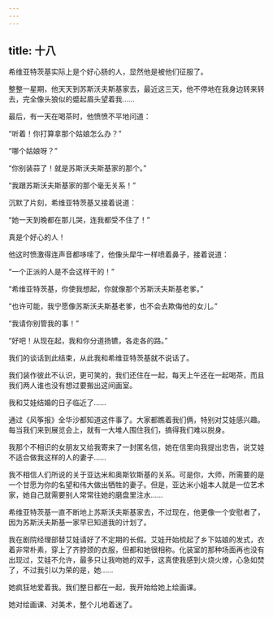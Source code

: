 ```yaml
---
---
---
```

title: 十八
---




希维亚特茨基实际上是个好心肠的人，显然他是被他们征服了。

整整一星期，他天天到苏斯沃夫斯基家去，最近这三天，他不停地在我身边转来转去，完全像头狼似的蹙起眉头望着我……

最后，有一天在喝茶时，他愤愤不平地问道：

“听着！你打算拿那个姑娘怎么办？”

“哪个姑娘呀？”

“你别装蒜了！就是苏斯沃夫斯基家的那个。”

“我跟苏斯沃夫斯基家的那个毫无关系！”

沉默了片刻，希维亚特茨基又接着说道：

“她一天到晚都在那儿哭，连我都受不住了！”

真是个好心的人！

他这时愤激得连声音都哆嗦了，他像头犀牛一样喷着鼻子，接着说道：

“一个正派的人是不会这样干的！”

“希维亚特茨基，你使我想起，你就像那个苏斯沃夫斯基老爹。”

“也许可能，我宁愿像苏斯沃夫斯基老爹，也不会去欺侮他的女儿。”

“我请你别管我的事！”

“好吧！从现在起，我和你分道扬镳，各走各的路。”

我们的谈话到此结束，从此我和希维亚特茨基就不说话了。

我们装作彼此不认识，更可笑的，我们还住在一起，每天上午还在一起喝茶，而且我们两人谁也没有想过要搬出这间画室。

我和艾娃结婚的日子临近了……

通过《风筝报》全华沙都知道这件事了。大家都瞧着我们俩，特别对艾娃感兴趣。每当我们来到展览会上，就有一大堆人围住我们，搞得我们难以脱身。

我那个不相识的女朋友又给我寄来了一封匿名信，她在信里向我提出忠告，说艾娃不适合做我这样的人的妻子……





我不相信人们所说的关于亚达米和奥斯钦斯基的关系。可是你，大师，所需要的是一个甘愿为你的名望和伟大做出牺牲的妻子。但是，亚达米小姐本人就是一位艺术家，她自己就需要别人常常往她的磨盘里注水……





希维亚特茨基一直不断地上苏斯沃夫斯基家去，不过现在，他更像一个安慰者了，因为苏斯沃夫斯基一家早已知道我的计划了。

我在剧院经理部替艾娃请好了不定期的长假。艾娃开始梳起了乡下姑娘的发式，衣着非常朴素，穿上了齐脖颈的衣服，但都和她很相称。化装室的那种场面再也没有出现过，艾娃不允许，最多只让我吻她的双手，这真使我感到火烧火燎，心急如焚了，不过我引以为荣的是，她……

她疯狂地爱着我。我们整日都在一起，我开始给她上绘画课。

她对绘画课、对美术，整个儿地着迷了。